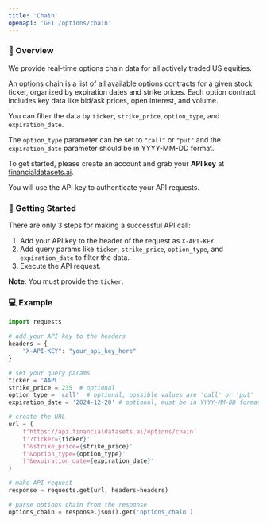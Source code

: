```yaml
---
title: 'Chain'
openapi: 'GET /options/chain'
---
```


### 👋  Overview
We provide real-time options chain data for all actively traded US equities.

An options chain is a list of all available options contracts for a given stock ticker, organized by expiration dates and strike prices. Each option contract includes key data like bid/ask prices, open interest, and volume.

You can filter the data by `ticker`, `strike_price`, `option_type`, and `expiration_date`.

The `option_type` parameter can be set to `"call"` or `"put"` and the `expiration_date` parameter should be in YYYY-MM-DD format.

To get started, please create an account and grab your <b>API key</b> at [financialdatasets.ai](https://financialdatasets.ai).

You will use the API key to authenticate your API requests.

###  🚀  Getting Started
There are only 3 steps for making a successful API call:
1. Add your API key to the header of the request as `X-API-KEY`.
2. Add query params like `ticker`, `strike_price`, `option_type`, and `expiration_date` to filter the data.
3. Execute the API request.

**Note**: You must provide the `ticker`.

### 💻  Example

```python Options Chain
import requests

# add your API key to the headers
headers = {
    "X-API-KEY": "your_api_key_here"
}

# set your query params
ticker = 'AAPL'
strike_price = 235  # optional
option_type = 'call'  # optional, possible values are 'call' or 'put'
expiration_date = '2024-12-20' # optional, must be in YYYY-MM-DD format

# create the URL
url = (
    f'https://api.financialdatasets.ai/options/chain'
    f'?ticker={ticker}'
    f'&strike_price={strike_price}'
    f'&option_type={option_type}'
    f'&expiration_date={expiration_date}'
)

# make API request
response = requests.get(url, headers=headers)

# parse options chain from the response
options_chain = response.json().get('options_chain')
```